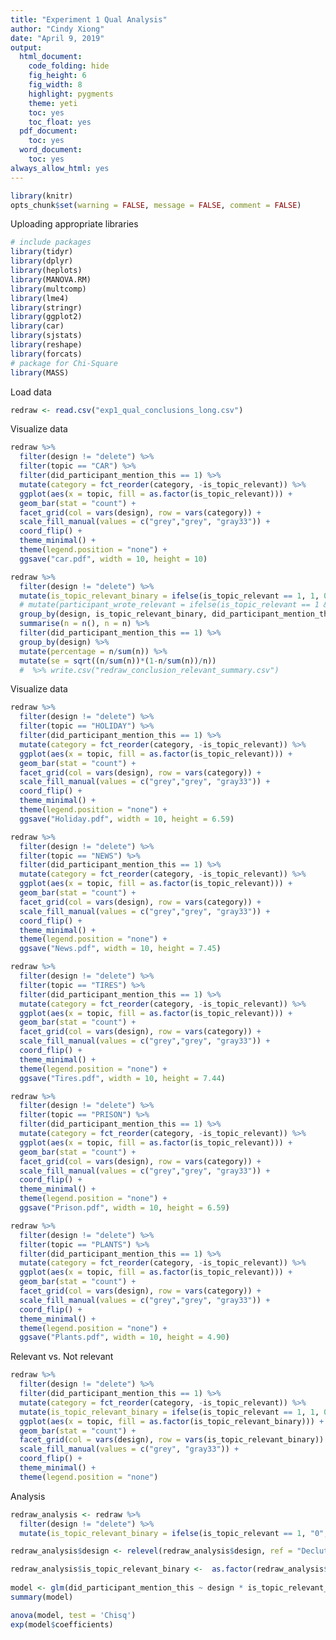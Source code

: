 ```yaml
---
title: "Experiment 1 Qual Analysis"
author: "Cindy Xiong"
date: "April 9, 2019"
output:
  html_document:
    code_folding: hide
    fig_height: 6
    fig_width: 8
    highlight: pygments
    theme: yeti
    toc: yes
    toc_float: yes
  pdf_document:
    toc: yes
  word_document:
    toc: yes
always_allow_html: yes
---
```

```r
library(knitr)
opts_chunk$set(warning = FALSE, message = FALSE, comment = FALSE)
```

Uploading appropriate libraries

```r
# include packages
library(tidyr)
library(dplyr)
library(heplots)
library(MANOVA.RM)
library(multcomp)
library(lme4)
library(stringr)
library(ggplot2)
library(car)
library(sjstats)
library(reshape)
library(forcats)
# package for Chi-Square
library(MASS)    
```

Load data

```r
redraw <- read.csv("exp1_qual_conclusions_long.csv")
```

Visualize data

```r
redraw %>%
  filter(design != "delete") %>%
  filter(topic == "CAR") %>% 
  filter(did_participant_mention_this == 1) %>%
  mutate(category = fct_reorder(category, -is_topic_relevant)) %>%
  ggplot(aes(x = topic, fill = as.factor(is_topic_relevant))) +
  geom_bar(stat = "count") +
  facet_grid(col = vars(design), row = vars(category)) + 
  scale_fill_manual(values = c("grey","grey", "gray33")) +
  coord_flip() +
  theme_minimal() +
  theme(legend.position = "none") +
  ggsave("car.pdf", width = 10, height = 10)
```

```r
redraw %>%
  filter(design != "delete") %>%
  mutate(is_topic_relevant_binary = ifelse(is_topic_relevant == 1, 1, 0)) %>%
  # mutate(participant_wrote_relevant = ifelse(is_topic_relevant == 1 & did_participant_mention_this == 1, 1, 0)) %>%
  group_by(design, is_topic_relevant_binary, did_participant_mention_this) %>%
  summarise(n = n(), n = n) %>%
  filter(did_participant_mention_this == 1) %>%
  group_by(design) %>%
  mutate(percentage = n/sum(n)) %>%
  mutate(se = sqrt((n/sum(n))*(1-n/sum(n))/n))
  #  %>% write.csv("redraw_conclusion_relevant_summary.csv")
```

Visualize data

```r
redraw %>%
  filter(design != "delete") %>%
  filter(topic == "HOLIDAY") %>% 
  filter(did_participant_mention_this == 1) %>%
  mutate(category = fct_reorder(category, -is_topic_relevant)) %>%
  ggplot(aes(x = topic, fill = as.factor(is_topic_relevant))) +
  geom_bar(stat = "count") +
  facet_grid(col = vars(design), row = vars(category)) + 
  scale_fill_manual(values = c("grey","grey", "gray33")) +
  coord_flip() +
  theme_minimal() +
  theme(legend.position = "none") +
  ggsave("Holiday.pdf", width = 10, height = 6.59)
```

```r
redraw %>%
  filter(design != "delete") %>%
  filter(topic == "NEWS") %>% 
  filter(did_participant_mention_this == 1) %>%
  mutate(category = fct_reorder(category, -is_topic_relevant)) %>%
  ggplot(aes(x = topic, fill = as.factor(is_topic_relevant))) +
  geom_bar(stat = "count") +
  facet_grid(col = vars(design), row = vars(category)) + 
  scale_fill_manual(values = c("grey","grey", "gray33")) +
  coord_flip() +
  theme_minimal() +
  theme(legend.position = "none") +
  ggsave("News.pdf", width = 10, height = 7.45)
```

```r
redraw %>%
  filter(design != "delete") %>%
  filter(topic == "TIRES") %>% 
  filter(did_participant_mention_this == 1) %>%
  mutate(category = fct_reorder(category, -is_topic_relevant)) %>%
  ggplot(aes(x = topic, fill = as.factor(is_topic_relevant))) +
  geom_bar(stat = "count") +
  facet_grid(col = vars(design), row = vars(category)) + 
  scale_fill_manual(values = c("grey","grey", "gray33")) +
  coord_flip() +
  theme_minimal() +
  theme(legend.position = "none") +
  ggsave("Tires.pdf", width = 10, height = 7.44)
```

```r
redraw %>%
  filter(design != "delete") %>%
  filter(topic == "PRISON") %>% 
  filter(did_participant_mention_this == 1) %>%
  mutate(category = fct_reorder(category, -is_topic_relevant)) %>%
  ggplot(aes(x = topic, fill = as.factor(is_topic_relevant))) +
  geom_bar(stat = "count") +
  facet_grid(col = vars(design), row = vars(category)) + 
  scale_fill_manual(values = c("grey","grey", "gray33")) +
  coord_flip() +
  theme_minimal() +
  theme(legend.position = "none") +
  ggsave("Prison.pdf", width = 10, height = 6.59)
```

```r
redraw %>%
  filter(design != "delete") %>%
  filter(topic == "PLANTS") %>% 
  filter(did_participant_mention_this == 1) %>%
  mutate(category = fct_reorder(category, -is_topic_relevant)) %>%
  ggplot(aes(x = topic, fill = as.factor(is_topic_relevant))) +
  geom_bar(stat = "count") +
  facet_grid(col = vars(design), row = vars(category)) + 
  scale_fill_manual(values = c("grey","grey", "gray33")) +
  coord_flip() +
  theme_minimal() +
  theme(legend.position = "none") +
  ggsave("Plants.pdf", width = 10, height = 4.90)
```

Relevant vs. Not relevant

```r
redraw %>% 
  filter(design != "delete") %>%
  filter(did_participant_mention_this == 1) %>%
  mutate(category = fct_reorder(category, -is_topic_relevant)) %>%
  mutate(is_topic_relevant_binary = ifelse(is_topic_relevant == 1, 1, 0)) %>%
  ggplot(aes(x = topic, fill = as.factor(is_topic_relevant_binary))) +
  geom_bar(stat = "count") +
  facet_grid(col = vars(design), row = vars(is_topic_relevant_binary)) + 
  scale_fill_manual(values = c("grey", "gray33")) +
  coord_flip() +
  theme_minimal() +
  theme(legend.position = "none")
```


Analysis

```r
redraw_analysis <- redraw %>%
  filter(design != "delete") %>%
  mutate(is_topic_relevant_binary = ifelse(is_topic_relevant == 1, "0", "1"))

redraw_analysis$design <- relevel(redraw_analysis$design, ref = "Decluttered")

redraw_analysis$is_topic_relevant_binary <-  as.factor(redraw_analysis$is_topic_relevant_binary)
  
model <- glm(did_participant_mention_this ~ design * is_topic_relevant_binary, family=binomial(logit), data = redraw_analysis)
summary(model)

anova(model, test = 'Chisq')
exp(model$coefficients)
```
